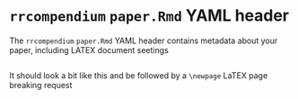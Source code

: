 # `rrcompendium` `paper.Rmd` YAML header

The `rrcompendium` `paper.Rmd` YAML header contains metadata about your paper, including LATEX document seetings




```yaml

```

It should look a bit like this and be followed by a `\newpage` LaTEX page breaking request